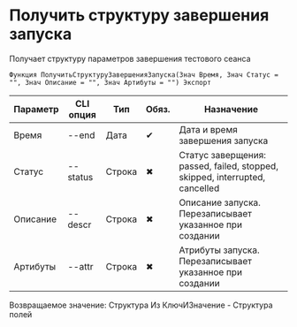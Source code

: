 ﻿---
sidebar_position: 8
description: Получить структуру завершения запуска и другие функции для работы с ReportPortal в Открытом пакете интеграций - бесплатной open-source библиотеке интеграций для 1С:Предприятие 8, OneScript и CLI
keywords: [1C, 1С, 1С:Предприятие, 1С:Предприятие 8.3, API, Интеграция, Сервисы, Обмен, OneScript, CLI, ReportPortal]
---


# Получить структуру завершения запуска
 Получает структуру параметров завершения тестового сеанса



`Функция ПолучитьСтруктуруЗавершенияЗапуска(Знач Время, Знач Статус = "", Знач Описание = "", Знач Артибуты = "") Экспорт`

  | Параметр | CLI опция | Тип | Обяз. | Назначение |
  |-|-|-|-|-|
  | Время | --end | Дата | &#x2714; | Дата и время завершения запуска |
  | Статус | --status | Строка | &#x2716; | Статус заверщения: passed, failed, stopped, skipped, interrupted, cancelled |
  | Описание | --descr | Строка | &#x2716; | Описание запуска. Перезаписывает указанное при создании |
  | Артибуты | --attr | Строка | &#x2716; | Атрибуты запуска. Перезаписывает указанное при создании |

  
  Возвращаемое значение:   Структура Из КлючИЗначение - Структура полей

<br/>




    




